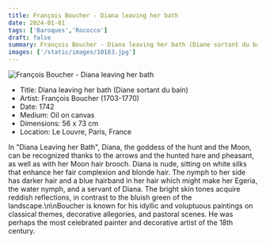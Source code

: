 ```yaml
---
title: François Boucher - Diana leaving her bath
date: 2024-01-01
tags: ['Baroques','Rococco']
draft: false
summary: François Boucher - Diana leaving her bath (Diane sortant du bain)
images: ['/static/images/10163.jpg']
---
```


![François Boucher - Diana leaving her bath](/static/images/10163.jpg)

* Title: Diana leaving her bath (Diane sortant du bain)
* Artist: François Boucher (1703-1770)
* Date: 1742
* Medium: Oil on canvas
* Dimensions: 56 x 73 cm
* Location: Le Louvre, Paris, France

In \"Diana Leaving her Bath\", Diana, the goddess of the hunt and the Moon, can be recognized thanks to the arrows and the hunted hare and pheasant, as well as with her Moon hair brooch. Diana is nude, sitting on white silks that enhance her fair complexion and blonde hair. The nymph to her side has darker hair and a blue hairband in her hair which might make her Egeria, the water nymph, and a servant of Diana. The bright skin tones acquire reddish reflections, in contrast to the bluish green of the landscape.\n\nBoucher is known for his idyllic and voluptuous paintings on classical themes, decorative allegories, and pastoral scenes. He was perhaps the most celebrated painter and decorative artist of the 18th century.
